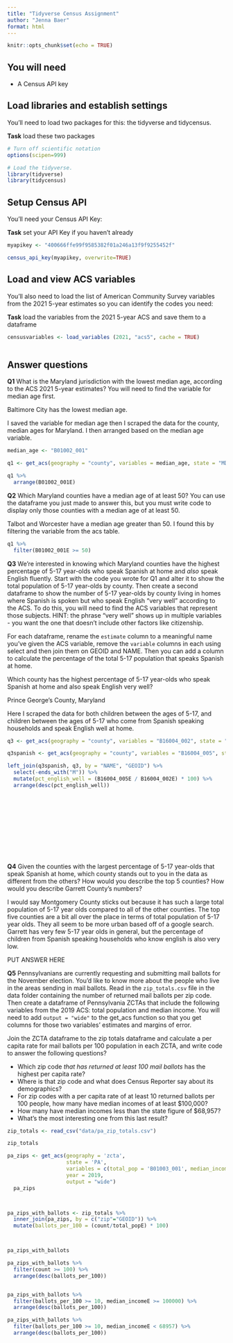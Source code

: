 ```yaml
---
title: "Tidyverse Census Assignment"
author: "Jenna Baer"
format: html
---
```


```r
knitr::opts_chunk$set(echo = TRUE)
```

## You will need

-   A Census API key

## Load libraries and establish settings

You'll need to load two packages for this: the tidyverse and tidycensus.

**Task** load these two packages

```r
# Turn off scientific notation
options(scipen=999)

# Load the tidyverse.
library(tidyverse)
library(tidycensus)
```

## Setup Census API

You'll need your Census API Key:

**Task** set your API Key if you haven't already

```r

myapikey <- "400666ffe99f9585382f01a246a13f9f9255452f"

census_api_key(myapikey, overwrite=TRUE)
```

## Load and view ACS variables

You'll also need to load the list of American Community Survey variables from the 2021 5-year estimates so you can identify the codes you need:

**Task** load the variables from the 2021 5-year ACS and save them to a dataframe

```r

censusvariables <- load_variables (2021, "acs5", cache = TRUE)



```

## Answer questions

**Q1** What is the Maryland jurisdiction with the lowest median age, according to the ACS 2021 5-year estimates? You will need to find the variable for median age first. 

Baltimore City has the lowest median age.

I saved the variable for median age then I scraped the data for the county, median ages for Maryland. I then arranged based on the median age variable.

```r

median_age <- "B01002_001"

q1 <- get_acs(geography = "county", variables = median_age, state = "MD", output = "wide")

q1 %>%
  arrange(B01002_001E)


```


**Q2** Which Maryland counties have a median age of at least 50? You can use the dataframe you just made to answer this, but you must write code to display only those counties with a median age of at least 50. 

Talbot and Worcester have a median age greater than 50. I found this by filtering the variable from the acs table.
```r

q1 %>%
  filter(B01002_001E >= 50)


```


**Q3** We're interested in knowing which Maryland counties have the highest percentage of 5-17 year-olds who speak Spanish at home and *also* speak English fluently. Start with the code you wrote for Q1 and alter it to show the total population of 5-17 year-olds by county. Then create a second dataframe to show the number of 5-17 year-olds by county living in homes where Spanish is spoken but who speak English "very well" according to the ACS. To do this, you will need to find the ACS variables that represent those subjects. HINT: the phrase "very well" shows up in multiple variables - you want the one that doesn't include other factors like citizenship.

For each dataframe, rename the `estimate` column to a meaningful name you've given the ACS variable, remove the `variable` columns in each using select and then join them on GEOID and NAME. Then you can add a column to calculate the percentage of the total 5-17 population that speaks Spanish at home.

Which county has the highest percentage of 5-17 year-olds who speak Spanish at home and also speak English very well?

Prince George's County, Maryland

Here I scraped the data for both children between the ages of 5-17, and children between the ages of 5-17 who come from Spanish speaking households and speak English well at home.
```r



q3 <- get_acs(geography = "county", variables = "B16004_002", state = "MD", output = "wide")

q3spanish <- get_acs(geography = "county", variables = "B16004_005", state = "MD", output = "wide")

left_join(q3spanish, q3, by = "NAME", "GEOID") %>%
  select(-ends_with("M")) %>%
  mutate(pct_english_well = (B16004_005E / B16004_002E) * 100) %>%
  arrange(desc(pct_english_well))
  

  










```


**Q4** Given the counties with the largest percentage of 5-17 year-olds that speak Spanish at home, which county stands out to you in the data as different from the others? How would you describe the top 5 counties? How would you describe Garrett County's numbers?

I would say Montgomery County sticks out because it has such a large total population of 5-17 year olds compared to all of the other counties. The top five counties are a bit all over the place in terms of total population of 5-17 year olds. They all seem to be more urban based off of a google search. Garrett has very few 5-17 year olds in general, but the percentage of children from Spanish speaking households who know english is also very low.

PUT ANSWER HERE



**Q5** Pennsylvanians are currently requesting and submitting mail ballots for the November election. You'd like to know more about the people who live in the areas sending in mail ballots. Read in the `zip_totals.csv` file in the data folder containing the number of returned mail ballots per zip code. Then create a dataframe of Pennsylvania ZCTAs that include the following variables from the 2019 ACS: total population and median income. You will need to add `output = "wide"` to the get_acs function so that you get columns for those two variables' estimates and margins of error.

Join the ZCTA dataframe to the zip totals dataframe and calculate a per capita rate for mail ballots per 100 population in each ZCTA, and write code to answer the following questions?

-   Which zip code *that has returned at least 100 mail ballots* has the highest per capita rate?
-   Where is that zip code and what does Census Reporter say about its demographics?
-   For zip codes with a per capita rate of at least 10 returned ballots per 100 people, how many have median incomes of at least \$100,000?
-   How many have median incomes less than the state figure of \$68,957?
-   What's the most interesting one from this last result?

```r


zip_totals <- read_csv("data/pa_zip_totals.csv")

zip_totals 

pa_zips <- get_acs(geography = 'zcta', 
                   state = 'PA', 
                   variables = c(total_pop = 'B01003_001', median_income = 'B19013_001'), 
                   year = 2019, 
                   output = "wide")
  pa_zips




```


```r


pa_zips_with_ballots <- zip_totals %>% 
  inner_join(pa_zips, by = c("zip"="GEOID")) %>% 
  mutate(ballots_per_100 = (count/total_popE) * 100)



pa_zips_with_ballots


```
```r


pa_zips_with_ballots %>% 
  filter(count >= 100) %>% 
  arrange(desc(ballots_per_100))


pa_zips_with_ballots %>% 
  filter(ballots_per_100 >= 10, median_incomeE >= 100000) %>% 
  arrange(desc(ballots_per_100))

pa_zips_with_ballots %>% 
  filter(ballots_per_100 >= 10, median_incomeE < 68957) %>% 
  arrange(desc(ballots_per_100))

```
